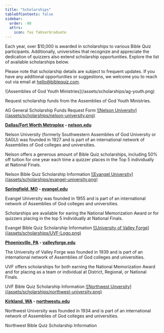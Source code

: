 ```yaml
---
title: "Scholarships"
tableOfContents: false
sidebar:
  order: -98
  attrs:
    icon: fas faUserGraduate
---
```



Each year, over $10,000 is awarded in scholarships to various Bible Quiz participants. Additionally,
universities that recognize and appreciate the dedication of quizzers also extend scholarship opportunities.
Explore the list of available scholarships below.

Please note that scholarship details are subject to frequent updates. If you have any additional
opportunities or suggestions, we welcome you to reach out via email at 
[hello@biblequiz.com](mailto:hello@biblequiz.com).

<Card>
  ![Assemblies of God Youth Ministries](/assets/scholarships/ag-youth.png)
  
  Request scholarship funds from the Assemblies of God Youth Ministries.

  <LinkButton href="https://agyouth.formstack.com/forms/ag_youth_ministries_scholarship_form">
    AG General Scholarship Funds Request Form
  </LinkButton>
</Card>

<Card>
  <a href="https://nelson.edu">
    ![Nelson University](/assets/scholarships/nelson-university.png)
  </a>

  **[Dallas/Fort Worth Metroplex](https://maps.app.goo.gl/kXXrn1aRxLC9R2wq6) - [nelson.edu](https://nelson.edu)**

  Nelson University (formerly Southwestern Assemblies of God University or SAGU) was founded in 1927 and
  is part of an international network of Assemblies of God colleges and universities.

  Nelson offers a generous amount of Bible Quiz scholarships, including 50% off tuition for one year each
  time a quizzer places in the Top 5 individually at National Finals.

  <LinkButton href="https://www.sagu.edu/financial-aid/assemblies-of-god-ministries-scholarship/">
    Nelson Bible Quiz Scholarship Information
  </LinkButton>
</Card>

<Card>
  <a href="https://evangel.edu">
    ![Evangel University](/assets/scholarships/evangel-university.png)
  </a>

  **[Springfield, MO](https://maps.app.goo.gl/2vepeXcQDwmnMkQ16) - [evangel.edu](https://evangel.edu)**

  Evangel University was founded in 1955 and is part of an international network of Assemblies of God
  colleges and universities.

  Scholarships are available for earing the National Memorization Award or for quizzers placing in the top
  5 individually at National Finals.

  <LinkButton href="https://www.evangel.edu/financial-aid-and-scholarships/undergraduate-scholarships-grants/">
    Evangel Bible Quiz Scholarship Information
  </LinkButton>
</Card>

<Card>
  <a href="https://valleyforge.edu">
    ![University of Valley Forge](/assets/scholarships/UVF-Logo.png)
  </a>

  **[Phoenixville, PA](https://maps.app.goo.gl/kdZvyZb9m4if38WH9) - [valleyforge.edu](https://valleyforge.edu)**

  The University of Valley Forge was founded in 1939 and is part of an international network of Assemblies
  of God colleges and universities.
  
  UVF offers scholarships for both earning the National Memorization Award and for placing as a team or
  individual at District, Regional, or National Finals.

  <LinkButton href="/assets/scholarships/UVF_BibleQuiz.pdf">
    UVF Bible Quiz Scholarship Information
  </LinkButton>
</Card>

<Card title="Northwest University">
  <a href="https://northwestu.edu">
    ![Northwest Unversity](/assets/scholarships/northwest-university.png)
  </a>

  **[Kirkland, WA](https://maps.app.goo.gl/5iwchBHuGK4GcFRU8) - [northwestu.edu](https://northwestu.edu)**

  Northwest University was founded in 1934 and is part of an international network of Assemblies of God
  colleges and universities.

  <LinkButton href="https://www.northwestu.edu/financial-aid/scholarships/bible-quiz">
    Northwest Bible Quiz Scholarship Information
  </LinkButton>
</Card>
